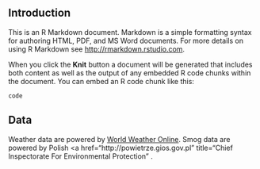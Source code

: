 ## Introduction

This is an R Markdown document. Markdown is a simple formatting syntax for authoring HTML, PDF, and MS Word documents. For more details on using R Markdown see <http://rmarkdown.rstudio.com>.

When you click the **Knit** button a document will be generated that includes both content as well as the output of any embedded R code chunks within the document. You can embed an R code chunk like this:

```
code
```

## Data
Weather data are powered by <a href="https://developer.worldweatheronline.com/" title="Free Weather API" target="_blank">World Weather Online</a>.
Smog data are powered by Polish <a href="http://powietrze.gios.gov.pl" title="Chief Inspectorate For Environmental Protection" </a>. 

